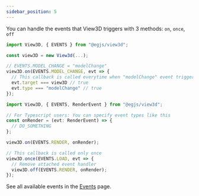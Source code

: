 ```yaml
---
sidebar_position: 5
---
```


You can handle the events that View3D triggers with 3 methods: `on`, `once`, `off`

```js
import View3D, { EVENTS } from "@egjs/view3d";

const view3D = new View3d(...);

// EVENTS.MODEL_CHANGE = "modelChange"
view3D.on(EVENTS.MODEL_CHANGE, evt => {
  // This callback is called everytime when "modelChange" event triggered.
  evt.target === view3D // true
  evt.type === "modelChange" // true
});
```

```js
import View3D, { EVENTS, RenderEvent } from "@egjs/view3d";

// For Typescript users: You can specify event types like this
const onRender = (evt: RenderEvent) => {
  // DO_SOMETHING
};

view3D.on(EVENTS.RENDER, onRender);

// This callback is called only once
view3D.once(EVENTS.LOAD, evt => {
  // Remove attached event handler
  view3D.off(EVENTS.RENDER, onRender);
});
```

See all available events in the [Events](/docs/events/ready) page.
